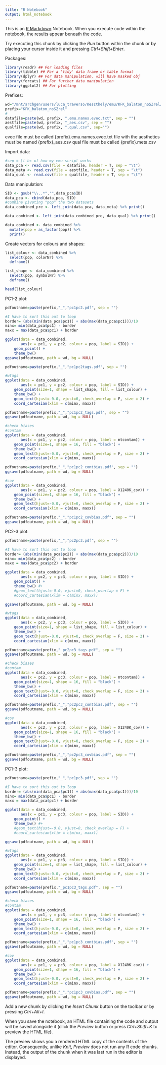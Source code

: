 ```yaml
---
title: "R Notebook"
output: html_notebook
---
```


This is an [R Markdown](http://rmarkdown.rstudio.com) Notebook. When you execute code within the notebook, the results appear beneath the code. 

Try executing this chunk by clicking the *Run* button within the chunk or by placing your cursor inside it and pressing *Ctrl+Shift+Enter*. 

Packages:
```r
library(readr) ## For loading files
library(tibble) ## For a 'tidy' data frame or table format
library(dplyr) ## For data manipulation, will have masked obj
library(forcats) ## For further data manipulation 
library(ggplot2) ## For plotting
```



Prefixes: 
```r
wd="/mnt/archgen/users/luca_traverso/Keszthely/emu/KFK_balaton_noSZrel/"
prefix="KFK_balaton_noSZrel"
# 
datafile=paste(wd, prefix, ".emu.names.evec.txt", sep = "")
aestfile=paste(wd, prefix, "_aes.csv", sep = "")
qualfile=paste(wd, prefix, ".qual.csv", sep="")
```
evec file must be called {prefix}.emu.names.evec.txt
file with the aesthetics must be named {prefix}_aes.csv
qual file must be called {prefix}.meta.csv


Import data:
```r
#sep = \t bc of how my emu script works
data_pca <- read.csv(file = datafile, header = T, sep = "\t")
data_meta <- read.csv(file = aestfile, header = T, sep = "\t")
data_qual <- read.csv(file = qualfile, header = T, sep = "\t")
```

Data manipulation:
```r

SID <- gsub("\\..*","",data_pca$ID)
data_pca <- cbind(data_pca, SID)
#combine pivoting "pop" the two datasets
data_combined_pre <- left_join(data_pca, data_meta) %>% print()

data_combined <- left_join(data_combined_pre, data_qual) %>% print()

data_combined <- data_combined %>%
  mutate(pop = as_factor(pop)) %>%
  print()
```


Create vectors for colours and shapes:
```r
list_colour <- data_combined %>% 
  select(pop, colorNr) %>% 
  deframe()

list_shape <- data_combined %>% 
  select(pop, symbolNr) %>% 
  deframe()

head(list_colour) 
```

PC1-2 plot: 
```r
pdfoutname=paste(prefix,"_","pc1pc2.pdf", sep = "")

#I have to sort this out to loop 
border= (abs(min(data_pca$pc1)) + abs(max(data_pca$pc1)))/10
minx= min(data_pca$pc1) - border
maxx = max(data_pca$pc1) + border

ggplot(data = data_combined, 
       aes(x = pc1, y = pc2, colour = pop, label = SID)) +
    geom_point() +
    theme_bw() 
ggsave(pdfoutname, path = wd, bg = NULL)

pdfoutname=paste(prefix,"_","pc1pc2tags.pdf", sep = "")

#wtags
ggplot(data = data_combined, 
       aes(x = pc1, y = pc2, colour = pop, label = SID)) +
    geom_point(size=1, shape = list_shape, fill = list_colour) +
    theme_bw() + 
    geom_text(hjust=-0.0, vjust=0, check_overlap = F, size = 2) +
    coord_cartesian(xlim = c(minx, maxx)) 

pdfoutname=paste(prefix,"_","pc1pc2_tags.pdf", sep = "")
ggsave(pdfoutname, path = wd, bg = NULL)

#check biases
#contam
ggplot(data = data_combined, 
       aes(x = pc1, y = pc2, colour = pop, label = mtcontam)) +
    geom_point(size=1, shape = 16, fill = "black") +
    theme_bw() + 
    geom_text(hjust=-0.0, vjust=0, check_overlap = F, size = 2) +
    coord_cartesian(xlim = c(minx, maxx)) 

pdfoutname=paste(prefix,"_","pc1pc2_contbias.pdf", sep = "")
ggsave(pdfoutname, path = wd, bg = NULL)

#cov
ggplot(data = data_combined, 
       aes(x = pc1, y = pc2, colour = pop, label = X1240K_cov)) +
    geom_point(size=1, shape = 16, fill = "black") +
    theme_bw() + 
    geom_text(hjust=-0.0, vjust=0, check_overlap = F, size = 2) +
    coord_cartesian(xlim = c(minx, maxx)) 

pdfoutname=paste(prefix,"_","pc1pc2_covbias.pdf", sep = "")
ggsave(pdfoutname, path = wd, bg = NULL)


```

PC2-3 plot: 
```r
pdfoutname=paste(prefix,"_","pc2pc3.pdf", sep = "")

#I have to sort this out to loop 
border= (abs(min(data_pca$pc2)) + abs(max(data_pca$pc2)))/10
minx= min(data_pca$pc2) - border
maxx = max(data_pca$pc2) + border

ggplot(data = data_combined, 
       aes(x = pc2, y = pc3, colour = pop, label = SID)) +
    geom_point() +
    theme_bw() #+ 
    #geom_text(hjust=-0.0, vjust=0, check_overlap = F) +
    #coord_cartesian(xlim = c(minx, maxx))

ggsave(pdfoutname, path = wd, bg = NULL)

#wtags
ggplot(data = data_combined, 
       aes(x = pc2, y = pc3, colour = pop, label = SID)) +
    geom_point(size=1, shape = list_shape, fill = list_colour) +
    theme_bw() + 
    geom_text(hjust=-0.0, vjust=0, check_overlap = F, size = 2) +
    coord_cartesian(xlim = c(minx, maxx)) 

pdfoutname=paste(prefix,"_pc2pc3_tags.pdf", sep = "")
ggsave(pdfoutname, path = wd, bg = NULL)

#check biases
#contam
ggplot(data = data_combined, 
       aes(x = pc2, y = pc3, colour = pop, label = mtcontam)) +
    geom_point(size=1, shape = 16, fill = "black") +
    theme_bw() + 
    geom_text(hjust=-0.0, vjust=0, check_overlap = F, size = 2) +
    coord_cartesian(xlim = c(minx, maxx)) 

pdfoutname=paste(prefix,"_","pc2pc3_contbias.pdf", sep = "")
ggsave(pdfoutname, path = wd, bg = NULL)

#cov
ggplot(data = data_combined, 
       aes(x = pc2, y = pc3, colour = pop, label = X1240K_cov)) +
    geom_point(size=1, shape = 16, fill = "black") +
    theme_bw() + 
    geom_text(hjust=-0.0, vjust=0, check_overlap = F, size = 2) +
    coord_cartesian(xlim = c(minx, maxx)) 

pdfoutname=paste(prefix,"_","pc2pc3_covbias.pdf", sep = "")
ggsave(pdfoutname, path = wd, bg = NULL)

```

PC1-3 plot: 
```r
pdfoutname=paste(prefix,"_","pc1pc3.pdf", sep = "")

#I have to sort this out to loop 
border= (abs(min(data_pca$pc1)) + abs(max(data_pca$pc1)))/10
minx= min(data_pca$pc1) - border
maxx = max(data_pca$pc1) + border

ggplot(data = data_combined, 
       aes(x = pc1, y = pc3, colour = pop, label = SID)) +
    geom_point() +
    theme_bw() #+ 
    #geom_text(hjust=-0.0, vjust=0, check_overlap = F) +
    #coord_cartesian(xlim = c(minx, maxx))

ggsave(pdfoutname, path = wd, bg = NULL)

#wtags
ggplot(data = data_combined, 
       aes(x = pc1, y = pc3, colour = pop, label = SID)) +
    geom_point(size=1, shape = list_shape, fill = list_colour) +
    theme_bw() + 
    geom_text(hjust=-0.0, vjust=0, check_overlap = F, size = 2) +
    coord_cartesian(xlim = c(minx, maxx)) 

pdfoutname=paste(prefix,"_pc1pc3_tags.pdf", sep = "")
ggsave(pdfoutname, path = wd, bg = NULL)

#check biases
#contam
ggplot(data = data_combined, 
       aes(x = pc1, y = pc3, colour = pop, label = mtcontam)) +
    geom_point(size=1, shape = 16, fill = "black") +
    theme_bw() + 
    geom_text(hjust=-0.0, vjust=0, check_overlap = F, size = 2) +
    coord_cartesian(xlim = c(minx, maxx)) 

pdfoutname=paste(prefix,"_","pc1pc3_contbias.pdf", sep = "")
ggsave(pdfoutname, path = wd, bg = NULL)

#cov
ggplot(data = data_combined, 
       aes(x = pc1, y = pc3, colour = pop, label = X1240K_cov)) +
    geom_point(size=1, shape = 16, fill = "black") +
    theme_bw() + 
    geom_text(hjust=-0.0, vjust=0, check_overlap = F, size = 2) +
    coord_cartesian(xlim = c(minx, maxx)) 

pdfoutname=paste(prefix,"_","pc1pc3_covbias.pdf", sep = "")
ggsave(pdfoutname, path = wd, bg = NULL)

```





Add a new chunk by clicking the *Insert Chunk* button on the toolbar or by pressing *Ctrl+Alt+I*.

When you save the notebook, an HTML file containing the code and output will be saved alongside it (click the *Preview* button or press *Ctrl+Shift+K* to preview the HTML file).

The preview shows you a rendered HTML copy of the contents of the editor. Consequently, unlike *Knit*, *Preview* does not run any R code chunks. Instead, the output of the chunk when it was last run in the editor is displayed.
